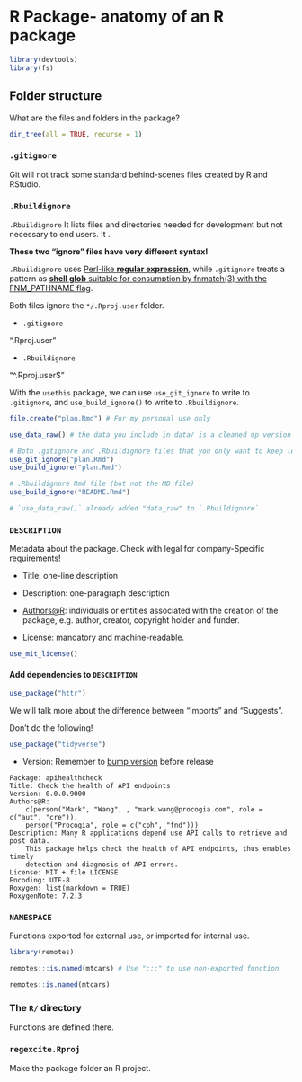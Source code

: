 # R Package- anatomy of an R package

```r
library(devtools)
library(fs)
```

## Folder structure

What are the files and folders in the package?

```r
dir_tree(all = TRUE, recurse = 1)
```

### `.gitignore`

Git will not track some standard behind-scenes files created by R and RStudio.

### `.Rbuildignore`

`.Rbuildignore` It lists files and directories needed for development but not necessary to end users. It .

**These two "ignore" files have very different syntax!**

`.Rbuildignore` uses [Perl-like **regular expression**](https://cran.r-project.org/doc/manuals/R-exts.html), while `.gitignore` treats a pattern as [**shell glob** suitable for consumption by fnmatch(3) with the FNM_PATHNAME flag](https://www.git-scm.com/docs/gitignore/2.9.5).

Both files ignore the `*/.Rproj.user` folder.

-   `.gitignore`

".Rproj.user"

-   `.Rbuildignore`

"\^.Rproj.user\$"

With the `usethis` package, we can use `use_git_ignore` to write to `.gitignore`, and `use_build_ignore()` to write to `.Rbuildignore`.

```r
file.create("plan.Rmd") # For my personal use only

use_data_raw() # the data you include in data/ is a cleaned up version of raw data here, typically some data you have gathered from elsewhere. 
```

```r
# Both .gitignore and .Rbuildignore files that you only want to keep locally
use_git_ignore("plan.Rmd")
use_build_ignore("plan.Rmd")

# .Rbuildignore Rmd file (but not the MD file)
use_build_ignore("README.Rmd")

# `use_data_raw()` already added "data_raw" to `.Rbuildignore`

```

### `DESCRIPTION`

Metadata about the package. Check with legal for company-Specific requirements!

-   Title: one-line description

-   Description: one-paragraph description

-   [Authors\@R](mailto:Authors@R){.email}: individuals or entities associated with the creation of the package, e.g. author, creator, copyright holder and funder.

-   License: mandatory and machine-readable.

```r
use_mit_license()
```


#### Add dependencies to `DESCRIPTION`

```r
use_package("httr")
```

We will talk more about the difference between "Imports" and "Suggests". 

Don't do the following!

```r
use_package("tidyverse")
```

- Version: Remember to [bump version](https://github.com/tidyverse/dplyr/releases) before release

```
Package: apihealthcheck
Title: Check the health of API endpoints
Version: 0.0.0.9000
Authors@R: 
    c(person("Mark", "Wang", , "mark.wang@procogia.com", role = c("aut", "cre")), 
    person("Procogia", role = c("cph", "fnd")))
Description: Many R applications depend use API calls to retrieve and post data.
    This package helps check the health of API endpoints, thus enables timely
    detection and diagnosis of API errors. 
License: MIT + file LICENSE
Encoding: UTF-8
Roxygen: list(markdown = TRUE)
RoxygenNote: 7.2.3
```

### `NAMESPACE`

Functions exported for external use, or imported for internal use.

```r
library(remotes)

remotes:::is.named(mtcars) # Use ":::" to use non-exported function

remotes::is.named(mtcars)
```

### The `R/` directory

Functions are defined there.

### `regexcite.Rproj`

Make the package folder an R project. 